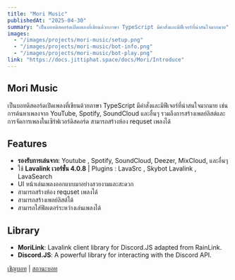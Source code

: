 ```yaml
---
title: "Mori Music"
publishedAt: "2025-04-30"
summary: "เป็นบอทดิสคอร์ดเปิดเพลงที่เขียนด้วยภาษา TypeScript มีคำสั่งและมีฟีเจอร์ที่น่าสนใจมากมาย"
images:
  - "/images/projects/mori-music/setup.png"
  - "/images/projects/mori-music/bot-info.png"
  - "/images/projects/mori-music/bot-play.png"
link: "https://docs.jittiphat.space/docs/Mori/Introduce"
---
```


## Mori Music

เป็นบอทดิสคอร์ดเปิดเพลงที่เขียนด้วยภาษา TypeScript มีคำสั่งและมีฟีเจอร์ที่น่าสนใจมากมาย เช่น การค้นหาเพลงจาก YouTube, Spotify, SoundCloud และอื่นๆ รวมถึงการสร้างเพลย์ลิสต์และการจัดการเพลงในเซิร์ฟเวอร์ดิสคอร์ด สามารถสร้างห้อง requset เพลงได้

## Features

- **รองรับการเล่นจาก**: Youtube , Spotify, SoundCloud, Deezer, MixCloud, และอื่นๆ
- ใช้ **Lavalink เวอร์ชั่น 4.0.8** | Plugins : LavaSrc , Skybot Lavalink , LavaSearch
- UI หน้าเล่นเพลงออกแบบมาอย่างสวยงามและสะดวก
- สามารถสร้างห้อง requset เพลงได้
- สามารถสร้างเพลย์ลิสต์ได้
- สามารถใส่ฟิลเตอร์ระหว่างเล่นเพลงได้

## Library

- **MoriLink**: Lavalink client library for Discord.JS adapted from RainLink.
- **Discord.JS**: A powerful library for interacting with the Discord API.

[เชิญบอท](https://discord.com/oauth2/authorize?client_id=1009472327009964053&permissions=8&scope=applications.commands%20bot) | [สถานะบอท](https://status.jittiphat.site)